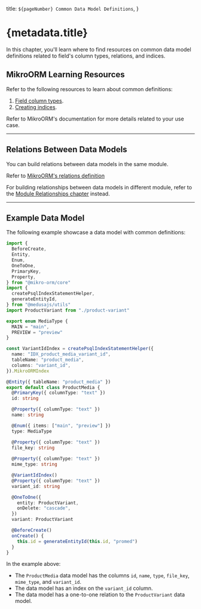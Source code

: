   title: `${pageNumber} Common Data Model Definitions`,
}

# {metadata.title}

In this chapter, you'll learn where to find resources on common data model definitions related to field's column types, relations, and indices.

## MikroORM Learning Resources

Refer to the following resources to learn about common definitions:

1. [Field column types](https://mikro-orm.io/docs/defining-entities).
2. [Creating indices](https://mikro-orm.io/docs/defining-entities#indexes).

Refer to MikroORM's documentation for more details related to your use case.

---

## Relations Between Data Models

You can build relations between data models in the same module.

Refer to [MikroORM's relations definition](https://mikro-orm.io/docs/relationships)

<Note>

For building relationships between data models in different module, refer to the [Module Relationships chapter](../../modules/module-relationships/page.mdx) instead.

</Note>

---

## Example Data Model

The following example showcase a data model with common definitions:

```ts
import { 
  BeforeCreate, 
  Entity, 
  Enum, 
  OneToOne, 
  PrimaryKey, 
  Property,
} from "@mikro-orm/core"
import { 
  createPsqlIndexStatementHelper, 
  generateEntityId,
} from "@medusajs/utils"
import ProductVariant from "./product-variant"

export enum MediaType {
  MAIN = "main",
  PREVIEW = "preview"
}

const VariantIdIndex = createPsqlIndexStatementHelper({
  name: "IDX_product_media_variant_id",
  tableName: "product_media",
  columns: "variant_id",
}).MikroORMIndex

@Entity({ tableName: "product_media" })
export default class ProductMedia {
  @PrimaryKey({ columnType: "text" })
  id: string

  @Property({ columnType: "text" })
  name: string

  @Enum({ items: ["main", "preview"] })
  type: MediaType

  @Property({ columnType: "text" })
  file_key: string
  
  @Property({ columnType: "text" })
  mime_type: string

  @VariantIdIndex()
  @Property({ columnType: "text" })
  variant_id: string

  @OneToOne({
    entity: ProductVariant,
    onDelete: "cascade",
  })
  variant: ProductVariant

  @BeforeCreate()
  onCreate() {
    this.id = generateEntityId(this.id, "promed")
  }
}
```

In the example above:

- The `ProductMedia` data model has the columns `id`, `name`, `type`, `file_key`, `mime_type`, and `variant_id`.
- The data model has an index on the `variant_id` column.
- The data model has a one-to-one relation to the `ProductVariant` data model.
